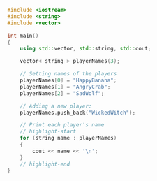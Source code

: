 ```cpp
#include <iostream>
#include <string>
#include <vector>

int main()
{
	using std::vector, std::string, std::cout;

	vector< string > playerNames(3);

	// Setting names of the players
	playerNames[0] = "HappyBanana";
	playerNames[1] = "AngryCrab";
	playerNames[2] = "SadWolf";

	// Adding a new player:
	playerNames.push_back("WickedWitch");

	// Print each player's name
	// highlight-start
	for (string name : playerNames)
	{
		cout << name << '\n';
	}
	// highlight-end
}
```